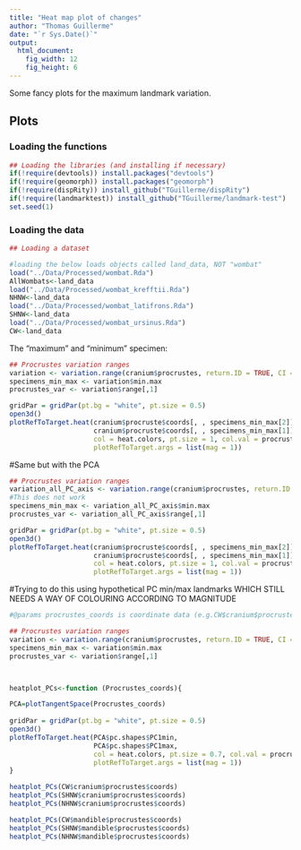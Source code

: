 ```yaml
---
title: "Heat map plot of changes"
author: "Thomas Guillerme"
date: "`r Sys.Date()`"
output:
  html_document:
    fig_width: 12
    fig_height: 6
---
```


Some fancy plots for the maximum landmark variation.

## Plots 

### Loading the functions

```r
## Loading the libraries (and installing if necessary)
if(!require(devtools)) install.packages("devtools")
if(!require(geomorph)) install.packages("geomorph")
if(!require(dispRity)) install_github("TGuillerme/dispRity")
if(!require(landmarktest)) install_github("TGuillerme/landmark-test")
set.seed(1)
```


### Loading the data

```r
## Loading a dataset

#loading the below loads objects called land_data, NOT "wombat"
load("../Data/Processed/wombat.Rda")
AllWombats<-land_data
load("../Data/Processed/wombat_krefftii.Rda")
NHNW<-land_data
load("../Data/Processed/wombat_latifrons.Rda")
SHNW<-land_data
load("../Data/Processed/wombat_ursinus.Rda")
CW<-land_data

```

The "maximum" and "minimum" specimen:

```r
## Procrustes variation ranges
variation <- variation.range(cranium$procrustes, return.ID = TRUE, CI = 0.5)
specimens_min_max <- variation$min.max
procrustes_var <- variation$range[,1]
```

```r
gridPar = gridPar(pt.bg = "white", pt.size = 0.5)
open3d()
plotRefToTarget.heat(cranium$procruste$coords[, , specimens_min_max[2]],
                     cranium$procruste$coords[, , specimens_min_max[1]],
                     col = heat.colors, pt.size = 1, col.val = procrustes_var,
                     plotRefToTarget.args = list(mag = 1))
```


#Same but with the PCA

```r
## Procrustes variation ranges
variation_all_PC_axis <- variation.range(cranium$procrustes, return.ID = TRUE, CI = 0.5, ordination = TRUE, axis = 1)
#This does not work
specimens_min_max <- variation_all_PC_axis$min.max
procrustes_var <- variation_all_PC_axis$range[,1]
```

```r
gridPar = gridPar(pt.bg = "white", pt.size = 0.5)
open3d()
plotRefToTarget.heat(cranium$procruste$coords[, , specimens_min_max[2]],
                     cranium$procruste$coords[, , specimens_min_max[1]],
                     col = heat.colors, pt.size = 1, col.val = procrustes_var,
                     plotRefToTarget.args = list(mag = 1))
```


#Trying to do this using hypothetical PC min/max landmarks WHICH STILL NEEDS A WAY OF COLOURING ACCORDING TO MAGNITUDE



```r

#@params procrustes_coords is coordinate data (e.g.CW$cranium$procrustes$coords ); I'd like to add a "required_PC" which is the PC number we want to look at but don't know how that works

## Procrustes variation ranges
variation <- variation.range(cranium$procrustes, return.ID = TRUE, CI = 0.5)
specimens_min_max <- variation$min.max
procrustes_var <- variation$range[,1]



heatplot_PCs<-function (Procrustes_coords){

PCA=plotTangentSpace(Procrustes_coords)
  
gridPar = gridPar(pt.bg = "white", pt.size = 0.5)
open3d()
plotRefToTarget.heat(PCA$pc.shapes$PC1min,
                     PCA$pc.shapes$PC1max,
                     col = heat.colors, pt.size = 0.7, col.val = procrustes_var,
                     plotRefToTarget.args = list(mag = 1))
}

heatplot_PCs(CW$cranium$procrustes$coords)
heatplot_PCs(SHNW$cranium$procrustes$coords)
heatplot_PCs(NHNW$cranium$procrustes$coords)

heatplot_PCs(CW$mandible$procrustes$coords)
heatplot_PCs(SHNW$mandible$procrustes$coords)
heatplot_PCs(NHNW$mandible$procrustes$coords)

```


